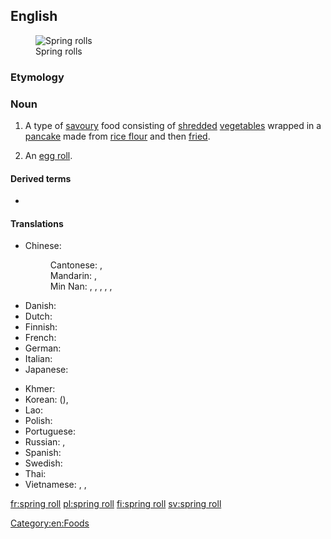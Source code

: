 {{also|spring-roll}}
==English==
[[File:SpringRolls-Avocado&carrot.JPG|thumb|Spring rolls]]

===Etymology===
{{calque|en|spring|roll|etyl lang=zh|etyl term=春捲|etyl tr=chūnjuǎn}}

===Noun===
{{wikipedia}}
{{en-noun}}

# A type of [[savoury]] food consisting of [[shred]]ded [[vegetable]]s wrapped in a [[pancake]] made from [[rice flour]] and then [[fried]].
# {{lb|en|US}} An [[egg roll]].

====Derived terms====
* {{l|en|spring roll wrapper}}

====Translations====
{{trans-top|shredded vegetables wrapped in a pancake}}
* Chinese:
*: Cantonese: {{t|yue|春捲|sc=Hant}}, {{t|yue|春卷|tr=ceon1 gyun2|sc=Hant}}
*: Mandarin: {{t+|cmn|春捲|sc=Hani}}, {{t+|cmn|春卷|tr=chūnjuǎn|sc=Hani}}
*: Min Nan: {{t+|nan|潤餅𩛩|sc=Hani}}, {{t|nan|润饼𩠃|tr=jūn-piáⁿ-kauh, lūn-piáⁿ-kauh|sc=Hani}}, {{t|nan|潤餅|sc=Hani}}, {{t|nan|润饼|tr=jūn-piáⁿ, lūn-piáⁿ|sc=Hani}}, {{t|nan|春餅|sc=Hani}}, {{t|nan|春饼|tr=chhun-piáⁿ|sc=Hani}}
* Danish: {{t|da|forårsrulle|c}}
* Dutch: {{t+|nl|loempia|c}}
* Finnish: {{t+|fi|kevätrulla}}
* French: {{t+|fr|rouleau de printemps|m}}
* German: {{t+|de|Frühlingsrolle|f}}
* Italian: {{t|it|involtino primavera|m}}
* Japanese: {{t|ja|春巻き|tr=はるまき, harumaki|sc=Jpan}}
{{trans-mid}}
* Khmer: {{t-needed|km}}
* Korean: {{t|ko|춘권|tr=chungwon|sc=Kore}} ({{t|ko|春卷|sc=Kore}}), {{t|ko|춘권피|tr=chungwonpi|sc=Kore}}
* Lao: {{t|lo|ຢໍ}}
* Polish: {{t+|pl|sajgonka|f}}
* Portuguese: {{t|pt|rolinho primavera|m}}
* Russian: {{t|ru|спринг-ро́лл|m}}, {{t|ru|весе́нний руле́т|m}}
* Spanish: {{t-needed|es}}
* Swedish: {{t+|sv|vårrulle|c}}
* Thai: {{t+|th|เปาะเปี๊ยะ|tr=popia|sc=Thai}}
* Vietnamese: {{t+|vi|nem rán}}, {{t+|vi|nem}}, {{t+|vi|chả giò}} {{qualifier|South Vietnam}}
{{trans-bottom}}

{{trans-see|egg roll}}


[[Category:en:Foods]]

[[fr:spring roll]]
[[pl:spring roll]]
[[fi:spring roll]]
[[sv:spring roll]]